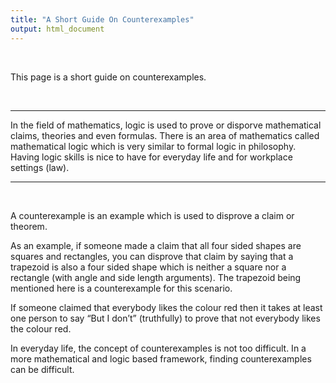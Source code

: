 ```yaml
---
title: "A Short Guide On Counterexamples"
output: html_document
---
```


&nbsp;

This page is a short guide on counterexamples.

&nbsp;

---

In the field of mathematics, logic is used to prove or disporve mathematical claims, theories and even formulas. There is an area of mathematics called mathematical logic which is very similar to formal logic in philosophy. Having logic skills is nice to have for everyday life and for workplace settings (law).

---

&nbsp;

A counterexample is an example which is used to disprove a claim or theorem. 

As an example, if someone made a claim that all four sided shapes are squares and rectangles, you can disprove that claim by saying that a trapezoid is also a four sided shape which is neither a square nor a rectangle (with angle and side length arguments). The trapezoid being mentioned here is a counterexample for this scenario.

If someone claimed that everybody likes the colour red then it takes at least one person to say "But I don't" (truthfully) to prove that not everybody likes the colour red.

In everyday life, the concept of counterexamples is not too difficult. In a more mathematical and logic based framework, finding counterexamples can be difficult.